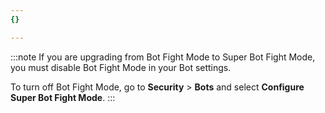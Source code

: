 ```yaml
---
{}

---
```


:::note
If you are upgrading from Bot Fight Mode to Super Bot Fight Mode, you must disable Bot Fight Mode in your Bot settings.

To turn off Bot Fight Mode, go to **Security** > **Bots** and select **Configure Super Bot Fight Mode**.
:::